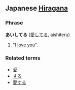 ==Japanese [[Hiragana]]==
===Phrase===
'''あいしてる''' ([[愛してる]], aishiteru)

# "[[I love you]]".

===Related terms===
*[[愛]]
*[[する]]
*[[愛する]]